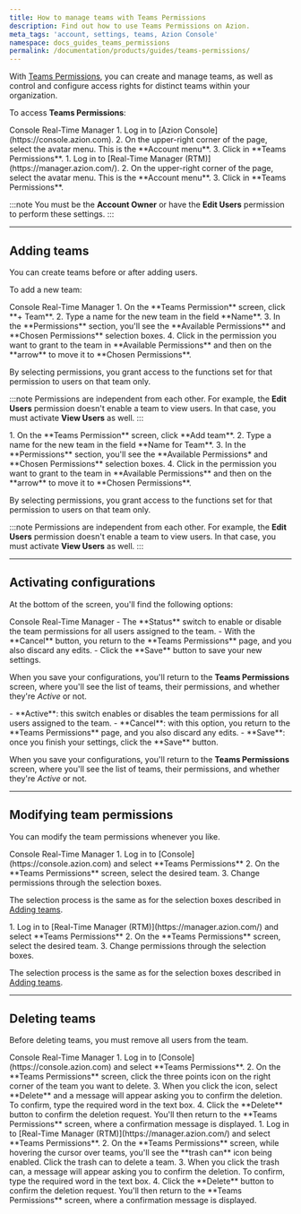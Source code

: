 ```yaml
---
title: How to manage teams with Teams Permissions
description: Find out how to use Teams Permissions on Azion.
meta_tags: 'account, settings, teams, Azion Console'
namespace: docs_guides_teams_permissions
permalink: /documentation/products/guides/teams-permissions/
---
```




With [Teams Permissions](/en/documentation/products/accounts/teams-permissions/), you can create and manage teams, as well as control and configure access rights for distinct teams within your organization.

To access **Teams Permissions**:

<Tabs client:visible>
    <Fragment slot="tab.console">Console</Fragment>
    <Fragment slot="tab.rtm">Real-Time Manager</Fragment>

<Fragment slot="panel.console">
1. Log in to [Azion Console](https://console.azion.com).
2. On the upper-right corner of the page, select the avatar menu. This is the **Account menu**.
3. Click in **Teams Permissions**.
</Fragment>

<Fragment slot="panel.rtm">
1. Log in to [Real-Time Manager (RTM)](https://manager.azion.com/).
2. On the upper-right corner of the page, select the avatar menu. This is the **Account menu**.
3. Click in **Teams Permissions**.
</Fragment>

</Tabs>

:::note
You must be the **Account Owner** or have the **Edit Users** permission to perform these settings.
:::

---

## Adding teams

You can create teams before or after adding users.

To add a new team:

<Tabs client:visible>
    <Fragment slot="tab.console">Console</Fragment>
    <Fragment slot="tab.rtm">Real-Time Manager</Fragment>

<Fragment slot="panel.console">
1. On the **Teams Permission** screen, click **+ Team**.
2. Type a name for the new team in the field **Name**.
3. In the **Permissions** section, you'll see the **Available Permissions** and **Chosen Permissions** selection boxes.
4. Click in the permission you want to grant to the team in **Available Permissions** and then on the **arrow** to move it to **Chosen Permissions**.

By selecting permissions, you grant access to the functions set for that permission to users on that team only.

:::note
Permissions are independent from each other. For example, the **Edit Users** permission doesn't enable a team to view users. In that case, you must activate **View Users** as well.
:::
</Fragment>

<Fragment slot="panel.rtm">
1. On the **Teams Permission** screen, click **Add team**.
2. Type a name for the new team in the field **Name for Team**.
3. In the **Permissions** section, you'll see the **Available Permissions* and **Chosen Permissions** selection boxes.
4. Click in the permission you want to grant to the team in **Available Permissions** and then on the **arrow** to move it to **Chosen Permissions**.

By selecting permissions, you grant access to the functions set for that permission to users on that team only.

:::note
Permissions are independent from each other. For example, the **Edit Users** permission doesn't enable a team to view users. In that case, you must activate **View Users** as well.
:::
</Fragment>

</Tabs>

---

## Activating configurations

At the bottom of the screen, you'll find the following options:

<Tabs client:visible>
    <Fragment slot="tab.console">Console</Fragment>
    <Fragment slot="tab.rtm">Real-Time Manager</Fragment>

<Fragment slot="panel.console">
- The **Status** switch to enable or disable the team permissions for all users assigned to the team.
- With the **Cancel** button, you return to the **Teams Permissions** page, and you also discard any edits.
- Click the **Save** button to save your new settings.

When you save your configurations, you'll return to the **Teams Permissions** screen, where you'll see the list of teams, their permissions, and whether they're *Active* or not.
</Fragment>

<Fragment slot="panel.rtm">
- **Active**: this switch enables or disables the team permissions for all users assigned to the team.
- **Cancel**: with this option, you return to the **Teams Permissions** page, and you also discard any edits.
- **Save**: once you finish your settings, click the **Save** button.

When you save your configurations, you'll return to the **Teams Permissions** screen, where you'll see the list of teams, their permissions, and whether they're *Active* or not.
</Fragment>

</Tabs>

---

## Modifying team permissions

You can modify the team permissions whenever you like.

<Tabs client:visible>
    <Fragment slot="tab.console">Console</Fragment>
    <Fragment slot="tab.rtm">Real-Time Manager</Fragment>

<Fragment slot="panel.console">
1. Log in to [Console](https://console.azion.com) and select **Teams Permissions**
2. On the **Teams Permissions** screen, select the desired team.
3. Change permissions through the selection boxes.

The selection process is the same as for the selection boxes described in [Adding teams](#adding-teams).
</Fragment>

<Fragment slot="panel.rtm">
1. Log in to [Real-Time Manager (RTM)](https://manager.azion.com/) and select **Teams Permissions**
2. On the **Teams Permissions** screen, select the desired team.
3. Change permissions through the selection boxes. 

The selection process is the same as for the selection boxes described in [Adding teams](#adding-teams).
</Fragment>

</Tabs>

---

## Deleting teams

Before deleting teams, you must remove all users from the team.

<Tabs client:visible>
    <Fragment slot="tab.console">Console</Fragment>
    <Fragment slot="tab.rtm">Real-Time Manager</Fragment>

<Fragment slot="panel.console">
1. Log in to [Console](https://console.azion.com) and select **Teams Permissions**.
2. On the **Teams Permissions** screen, click the three points icon on the right corner of the team you want to delete.
3. When you click the icon, select **Delete** and a message will appear asking you to confirm the deletion. To confirm, type the required word in the text box.
4. Click the **Delete** button to confirm the deletion request. You'll then return to the **Teams Permissions** screen, where a confirmation message is displayed.
</Fragment>

<Fragment slot="panel.rtm">
1. Log in to [Real-Time Manager (RTM)](https://manager.azion.com/) and select **Teams Permissions**.
2. On the **Teams Permissions** screen, while hovering the cursor over teams, you'll see the **trash can** icon being enabled. Click the trash can to delete a team.
3. When you click the trash can, a message will appear asking you to confirm the deletion. To confirm, type the required word in the text box.
4. Click the **Delete** button to confirm the deletion request. You'll then return to the **Teams Permissions** screen, where a confirmation message is displayed.
</Fragment>

</Tabs>
